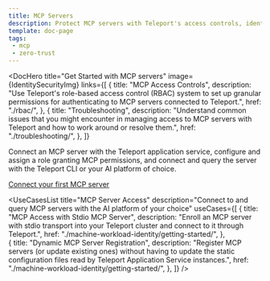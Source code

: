 ```yaml
---
title: MCP Servers
description: Protect MCP servers with Teleport's access controls, identity governance, and auditing capabilities 
template: doc-page
tags:
 - mcp
 - zero-trust
---
```



<DocHero
  title="Get Started with MCP servers"
  image={IdentitySecurityImg}
  links={[
    {
      title: "MCP Access Controls",
      description: "Use Teleport's role-based access control (RBAC) system to set up granular permissions for authenticating to MCP servers connected to Teleport.",
      href: "./rbac/",
    },
    {
      title: "Troubleshooting",
      description: "Understand common issues that you might encounter in managing access to MCP servers with Teleport and how to work around or resolve them.",
      href: "./troubleshooting/",
    },
  ]}
>
Connect an MCP server with the Teleport application service, configure and assign a role granting MCP permissions, and connect and query the server with the Teleport CLI or your AI platform of choice.

[Connect your first MCP server](./getting-started.mdx)
</DocHero>

<UseCasesList
  title="MCP Server Access"
  description="Connect to and query MCP servers with the AI platform of your choice"
  useCases={[
    {
      title: "MCP Access with Stdio MCP Server",
      description: "Enroll an MCP server with stdio transport into your Teleport cluster and connect to it through Teleport.",
      href: "./machine-workload-identity/getting-started/",
    },  
    {
      title: "Dynamic MCP Server Registration",
      description: "Register MCP servers (or update existing ones) without having to update the static configuration files read by Teleport Application Service instances.",
      href: "./machine-workload-identity/getting-started/",
    },
  ]}
/>